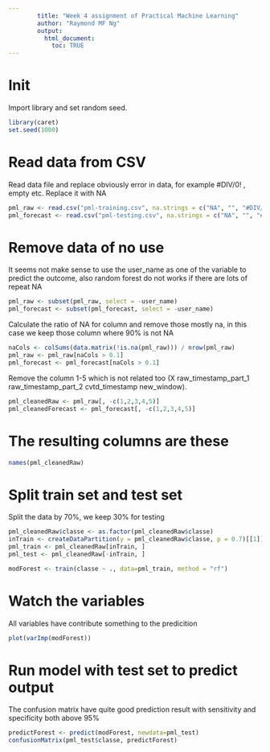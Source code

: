 ```yaml
---
        title: "Week 4 assignment of Practical Machine Learning"
        author: "Raymond MF Ng"
        output:
          html_document:
            toc: TRUE
---
```


# Init

Import library and set random seed.

```r
library(caret)
set.seed(1000)
```

# Read data from CSV

Read data file and replace obviously error in data, for example \#DIV/0! , empty etc. Replace it with NA

```r
pml_raw <- read.csv("pml-training.csv", na.strings = c("NA", "", "#DIV/0!"))
pml_forecast <- read.csv("pml-testing.csv", na.strings = c("NA", "", "#DIV/0!"))
```

# Remove data of no use

It seems not make sense to use the user_name as one of the variable to predict the outcome, also random forest do not works if there are lots of repeat NA

```r
pml_raw <- subset(pml_raw, select = -user_name) 
pml_forecast <- subset(pml_forecast, select = -user_name)
```

Calculate the ratio of NA for column and remove those mostly na, in this case we keep those column where 90% is not NA

```r
naCols <- colSums(data.matrix(!is.na(pml_raw))) / nrow(pml_raw) 
pml_raw <- pml_raw[naCols > 0.1] 
pml_forecast <- pml_forecast[naCols > 0.1]
```

Remove the column 1-5 which is not related too (X raw_timestamp_part_1 raw_timestamp_part_2 cvtd_timestamp new_window).

```r
pml_cleanedRaw <- pml_raw[, -c(1,2,3,4,5)] 
pml_cleanedForecast <- pml_forecast[, -c(1,2,3,4,5)]
```

# The resulting columns are these

```r
names(pml_cleanedRaw)
```

# Split train set and test set

Split the data by 70%, we keep 30% for testing

```r
pml_cleanedRaw$classe <- as.factor(pml_cleanedRaw$classe) 
inTrain <- createDataPartition(y = pml_cleanedRaw$classe, p = 0.7)[[1]] 
pml_train <- pml_cleanedRaw[inTrain, ] 
pml_test <- pml_cleanedRaw[-inTrain, ] 

modForest <- train(classe ~ ., data=pml_train, method = "rf")
```

# Watch the variables

All variables have contribute something to the predicition

```r
plot(varImp(modForest))
```

# Run model with test set to predict output

The confusion matrix have quite good prediction result with sensitivity and specificity both above 95%

```r
predictForest <- predict(modForest, newdata=pml_test)
confusionMatrix(pml_test$classe, predictForest)
```
